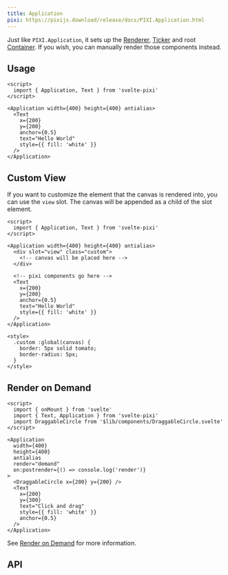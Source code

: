 ```yaml
---
title: Application
pixi: https://pixijs.download/release/docs/PIXI.Application.html
---
```



Just like `PIXI.Application`, it sets up the [Renderer](/docs/components/renderer), [Ticker](/docs/components/ticker) and root [Container](/docs/components/container). If you wish, you can manually render those components instead.

## Usage

```svelte live wrapper=/src/layouts/examples/wrappers/Empty.svelte
<script>
  import { Application, Text } from 'svelte-pixi'
</script>

<Application width={400} height={400} antialias>
  <Text
    x={200}
    y={200}
    anchor={0.5}
    text="Hello World"
    style={{ fill: 'white' }}
  />
</Application>
```

## Custom View

If you want to customize the element that the canvas is rendered into, you can use the `view` slot. The canvas will be appended as a child of the slot element.

```svelte live wrapper=/src/layouts/examples/wrappers/Empty.svelte
<script>
  import { Application, Text } from 'svelte-pixi'
</script>

<Application width={400} height={400} antialias>
  <div slot="view" class="custom">
    <!-- canvas will be placed here -->
  </div>

  <!-- pixi components go here -->
  <Text
    x={200}
    y={200}
    anchor={0.5}
    text="Hello World"
    style={{ fill: 'white' }}
  />
</Application>

<style>
  .custom :global(canvas) {
    border: 5px solid tomato;
    border-radius: 5px;
  }
</style>
```

## Render on Demand

```svelte live wrapper=/src/layouts/examples/wrappers/Empty.svelte
<script>
  import { onMount } from 'svelte'
  import { Text, Application } from 'svelte-pixi'
  import DraggableCircle from '$lib/components/DraggableCircle.svelte'
</script>

<Application
  width={400}
  height={400}
  antialias
  render="demand"
  on:postrender={() => console.log('render')}
>
  <DraggableCircle x={200} y={200} />
  <Text
    x={200}
    y={300}
    text="Click and drag"
    style={{ fill: 'white' }}
    anchor={0.5}
  />
</Application>
```

See [Render on Demand](/docs/advanced/optimizing-performance#render-on-demand) for more information.

## API

<ComponentAPI component="Application.svelte" />
